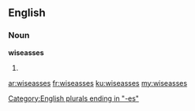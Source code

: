 ==English==

===Noun===
'''wiseasses'''

# {{plural of|wiseass}}

[[Category:English plurals ending in "-es"]]

[[ar:wiseasses]]
[[fr:wiseasses]]
[[ku:wiseasses]]
[[my:wiseasses]]